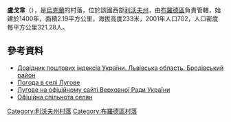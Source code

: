 {{coord|50|0|25|N|24|57|36|E|scale:100000|display=title}}

'''盧戈韋'''（{{lang-uk|Лугове}}），是[[烏克蘭|烏克蘭]]的村落，位於該國西部[[利沃夫州|利沃夫州]]，由[[布羅德區|布羅德區]]負責管轄，始建於1400年，面積2.19平方公里，海拔高度233米，2001年人口702，人口密度每平方公里321.28人。

==參考資料==
*[http://www.uaidx.com/13/281/index Довідник поштових індексів України. Львівська область. Бродівський район] {{Wayback|url=http://www.uaidx.com/13/281/index |date=20160202002802 }}
* [http://weather.in.ua/ua/l'vovskaja/13941 Погода в селі Лугове] {{Wayback|url=http://weather.in.ua/ua/l%27vovskaja/13941 |date=20160303205320 }}
* [http://w1.c1.rada.gov.ua/pls/z7502/A005?rf7571=19097 Лугове на офіційному сайті Верховної Ради України ]
* [http://vk.com/luhove Офіційна спільнота селян] {{Wayback|url=http://vk.com/luhove |date=20211207080718 }}

{{DEFAULTSORT:Лугове}}
[[Category:利沃夫州村落|Category:利沃夫州村落]]
[[Category:布羅德區村落|Category:布羅德區村落]]


{{Lviv-geo-stub}}